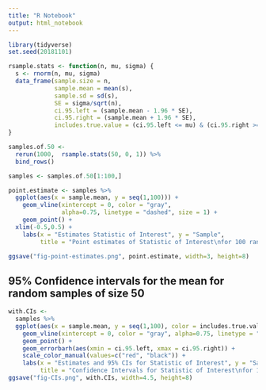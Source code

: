 ```yaml
---
title: "R Notebook"
output: html_notebook
---
```



```r

library(tidyverse)
set.seed(20181101)

rsample.stats <- function(n, mu, sigma) {
  s <- rnorm(n, mu, sigma)
  data_frame(sample.size = n, 
             sample.mean = mean(s), 
             sample.sd = sd(s),
             SE = sigma/sqrt(n),
             ci.95.left = (sample.mean - 1.96 * SE),
             ci.95.right = (sample.mean + 1.96 * SE),
             includes.true.value = (ci.95.left <= mu) & (ci.95.right >= mu))
}

samples.of.50 <-
  rerun(1000,  rsample.stats(50, 0, 1)) %>%
  bind_rows()

samples <- samples.of.50[1:100,]

point.estimate <- samples %>%
  ggplot(aes(x = sample.mean, y = seq(1,100))) + 
    geom_vline(xintercept = 0, color = "gray", 
               alpha=0.75, linetype = "dashed", size = 1) +
    geom_point() +
  xlim(-0.5,0.5) + 
    labs(x = "Estimates Statistic of Interest", y = "Sample", 
         title = "Point estimates of Statistic of Interest\nfor 100 random samples")  

ggsave("fig-point-estimates.png", point.estimate, width=3, height=8)
```


## 95% Confidence intervals for the mean for random samples of size 50

```r

with.CIs <-
  samples %>%
  ggplot(aes(x = sample.mean, y = seq(1,100), color = includes.true.value)) + 
    geom_vline(xintercept = 0, color = "gray", alpha=0.75, linetype = "dashed", size = 1) +
    geom_point() +
    geom_errorbarh(aes(xmin = ci.95.left, xmax = ci.95.right)) +
    scale_color_manual(values=c("red", "black")) +
    labs(x = "Estimates and 95% CIs for Statistic of Interest", y = "Sample", 
         title = "Confidence Intervals for Statistic of Interest\nfor 100 random samples")  
ggsave("fig-CIs.png", with.CIs, width=4.5, height=8)
```
